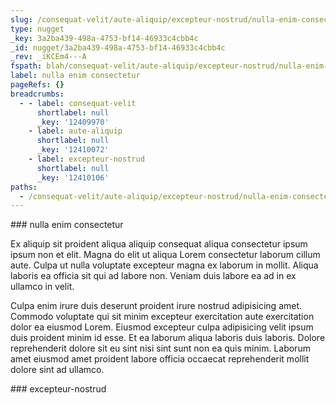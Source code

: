 ```yaml
---
slug: /consequat-velit/aute-aliquip/excepteur-nostrud/nulla-enim-consectetur
type: nugget
_key: 3a2ba439-498a-4753-bf14-46933c4cbb4c
_id: nugget/3a2ba439-498a-4753-bf14-46933c4cbb4c
_rev: _iKCEm4---A
fspath: blah/consequat-velit/aute-aliquip/excepteur-nostrud/nulla-enim-consectetur.md
label: nulla enim consectetur
pageRefs: {}
breadcrumbs:
  - - label: consequat-velit
      shortlabel: null
      _key: '12409970'
    - label: aute-aliquip
      shortlabel: null
      _key: '12410072'
    - label: excepteur-nostrud
      shortlabel: null
      _key: '12410106'
paths:
  - /consequat-velit/aute-aliquip/excepteur-nostrud/nulla-enim-consectetur
---
```


<NuggetArea>
<Nugget slug="/consequat-velit/aute-aliquip/excepteur-nostrud/nulla-enim-consectetur" type="nugget" _key="3a2ba439-498a-4753-bf14-46933c4cbb4c" _id="nugget/3a2ba439-498a-4753-bf14-46933c4cbb4c" _rev="_iKCEm4---A" fspath="blah/consequat-velit/aute-aliquip/excepteur-nostrud/nulla-enim-consectetur.md" label="nulla enim consectetur" paths="/consequat-velit/aute-aliquip/excepteur-nostrud/nulla-enim-consectetur">
<NuggetBody>
### nulla enim consectetur

Ex aliquip sit proident aliqua aliquip consequat aliqua consectetur ipsum ipsum non et elit. Magna do elit ut aliqua Lorem consectetur laborum cillum aute. Culpa ut nulla voluptate excepteur magna ex laborum in mollit. Aliqua laboris ea officia sit qui ad labore non. Veniam duis labore ea ad in ex ullamco in velit.

Culpa enim irure duis deserunt proident irure nostrud adipisicing amet. Commodo voluptate qui sit minim excepteur exercitation aute exercitation dolor ea eiusmod Lorem. Eiusmod excepteur culpa adipisicing velit ipsum duis proident minim id esse. Et ea laborum aliqua laboris duis laboris. Dolore reprehenderit dolore sit eu sint nisi sint sunt non ea quis minim. Laborum amet eiusmod amet proident labore officia occaecat reprehenderit mollit dolore sint ad ullamco.

</NuggetBody>
<Breadcrumbs>
<Crumbs>
<Crumb _key="12409970" label="consequat-velit" /><Crumb _key="12410072" label="aute-aliquip" /><Crumb _key="12410106" label="excepteur-nostrud" />
</Crumbs>
</Breadcrumbs>
</Nugget>

<NuggetsInbound>
</NuggetsInbound>
<NuggetsOutbound>
</NuggetsOutbound>
</NuggetArea>
<PassagesInbound>
<Passage direction="inbound" type="passage" _key="12410106" _id="passage/12410106" _rev="_iKCEm32--_" label="excepteur-nostrud" passage="excepteur-nostrud" fspath="blah/consequat-velit/aute-aliquip/excepteur-nostrud" paths="/consequat-velit/aute-aliquip/excepteur-nostrud" slug="/consequat-velit/aute-aliquip/excepteur-nostrud">
<NuggetBody>
### excepteur-nostrud

</NuggetBody>
<Breadcrumbs>
<Crumbs>
<Crumb _key="12409970" label="consequat-velit" /><Crumb _key="12410072" label="aute-aliquip" />
</Crumbs>
</Breadcrumbs>
</Passage>

</PassagesInbound>
<PassagesOutbound>
</PassagesOutbound>